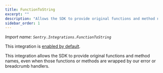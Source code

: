 ```yaml
---
title: FunctionToString
excerpt: ""
description: "Allows the SDK to provide original functions and method names, even when those functions or methods are wrapped by our error or breadcrumb handlers. (default)"
sidebar_order: 1
---
```


_Import name: `Sentry.Integrations.FunctionToString`_

This integration is [enabled by default](./../#modifying-default-integrations).

This integration allows the SDK to provide original functions and method names, even when those functions or methods are wrapped by our error or breadcrumb handlers.
